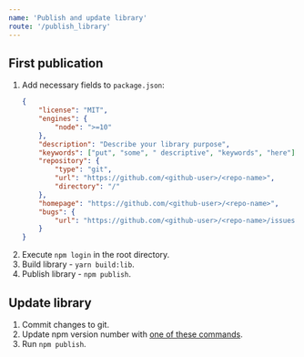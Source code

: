 ```yaml
---
name: 'Publish and update library'
route: '/publish_library'
---
```


## First publication

1. Add necessary fields to `package.json`:
    ```json
    {
        "license": "MIT",
        "engines": {
            "node": ">=10"
        },
        "description": "Describe your library purpose",
        "keywords": ["put", "some", " descriptive", "keywords", "here"],
        "repository": {
            "type": "git",
            "url": "https://github.com/<github-user>/<repo-name>",
            "directory": "/"
        },
        "homepage": "https://github.com/<github-user>/<repo-name>",
        "bugs": {
            "url": "https://github.com/<github-user>/<repo-name>/issues"
        }
    }
    ```
2. Execute `npm login` in the root directory.
3. Build library - `yarn build:lib`.
4. Publish library - `npm publish`.

## Update library

1. Commit changes to git.
2. Update npm version number with [one of these commands](https://docs.npmjs.com/updating-your-published-package-version-number).
3. Run `npm publish`.